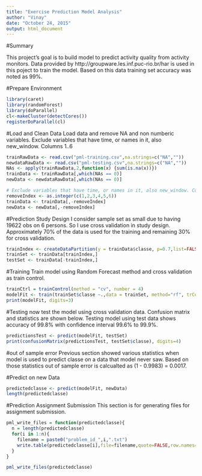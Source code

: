 ```yaml
---
title: "Exercise Prediction Model Analysis"
author: "Vinay"
date: "October 24, 2015"
output: html_document
---
```


#Summary 

This project's goal is to build model to predict activity quality from activity monitors. Data provided by http://groupware.les.inf.puc-rio.br/har is used in this poject to train the model. Based on this data training set accuracy was noted as 99%. 

#Prepare Environment
```r
library(caret)
library(randomForest)
library(doParallel)
cl<-makeCluster(detectCores())
registerDoParallel(cl)
```


#Load and Clean Data
Load data and remove NA and non numberic variables. Exclude variables that have time, or names in it, also new_window. Columns 1..6
```r
trainRawData <- read.csv("pml-training.csv",na.strings=c("NA",""))
newdataRawData <- read.csv("pml-testing.csv",na.strings=c("NA",""))
NAs <- apply(trainRawData,2,function(x) {sum(is.na(x))}) 
trainData <- trainRawData[,which(NAs == 0)]
newData <- newdataRawData[,which(NAs == 0)]

# Exclude variables that have time, or names in it, also new_window. Columns 1..6
removeIndex <- as.integer(c(1,2,3,4,5,6))
trainData <- trainData[,-removeIndex]
newData <- newData[,-removeIndex]

```

#Prediction Study Design
I consider sample set as small due to having 19622 obs on 6 persons. So I use cross validation in study design. Approximately 70% of the data is used for the training and remaining 30% for cross validation.

```r
trainIndex <- createDataPartition(y = trainData$classe, p=0.7,list=FALSE)
trainSet <- trainData[trainIndex,]
testSet <- trainData[-trainIndex,]
```

#Training
Train model using Random Forecast method and cross validation as train control.
```r
trainCtrl = trainControl(method = "cv", number = 4)
modelFit <- train(trainSet$classe ~.,data = trainSet, method="rf", trControl = trainCtrl)
print(modelFit, digits=3)

```

#Testing 
now test the model using cross validation data. Confusion matrix and statistics are shown below. Testing model using test data shows accuracy of 99.8% with confidence interval 99.6% to 99.9%. 
```r
predictionsTest <- predict(modelFit, testSet)
print(confusionMatrix(predictionsTest, testSet$classe), digits=4)
```

#out of sample error
Previous section showed various statistics when model is used to predict classe on a data that model never saw. Based on those statistics out of sample error is calcualted as (1 - 0.9983) = 0.0017.

#Predict on new Data 
```r
predictedclasse <- predict(modelFit, newData)
length(predictedclasse)
```

#Prediction Assignment Submission
This section is for generating files for assignment submission.

```r
pml_write_files = function(predictedclasse){
  n = length(predictedclasse)
  for(i in 1:n){
    filename = paste0("problem_id_",i,".txt")
    write.table(predictedclasse[i],file=filename,quote=FALSE,row.names=FALSE,col.names=FALSE)
  }
}

pml_write_files(predictedclasse)

```



